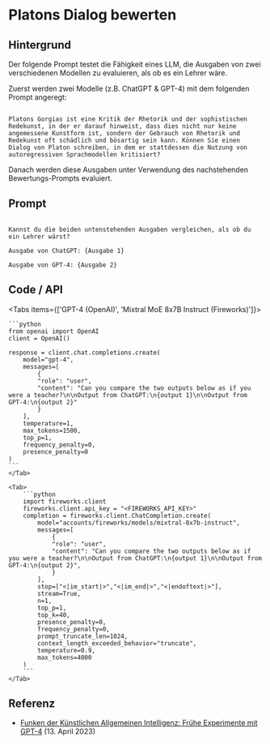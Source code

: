 # Platons Dialog bewerten


## Hintergrund

Der folgende Prompt testet die Fähigkeit eines LLM, die Ausgaben von zwei verschiedenen Modellen zu evaluieren, als ob es ein Lehrer wäre.

Zuerst werden zwei Modelle (z.B. ChatGPT & GPT-4) mit dem folgenden Prompt angeregt:

```

Platons Gorgias ist eine Kritik der Rhetorik und der sophistischen Redekunst, in der er darauf hinweist, dass dies nicht nur keine angemessene Kunstform ist, sondern der Gebrauch von Rhetorik und Redekunst oft schädlich und bösartig sein kann. Können Sie einen Dialog von Platon schreiben, in dem er stattdessen die Nutzung von autoregressiven Sprachmodellen kritisiert?

```

Danach werden diese Ausgaben unter Verwendung des nachstehenden Bewertungs-Prompts evaluiert.

## Prompt

```

Kannst du die beiden untenstehenden Ausgaben vergleichen, als ob du ein Lehrer wärst?

Ausgabe von ChatGPT: {Ausgabe 1}

Ausgabe von GPT-4: {Ausgabe 2}

```

## Code / API

<Tabs items={['GPT-4 (OpenAI)', 'Mixtral MoE 8x7B Instruct (Fireworks)']}>
    <Tab>

    ```python
    from openai import OpenAI
    client = OpenAI()

    response = client.chat.completions.create(
        model="gpt-4",
        messages=[
            {
            "role": "user",
            "content": "Can you compare the two outputs below as if you were a teacher?\n\nOutput from ChatGPT:\n{output 1}\n\nOutput from GPT-4:\n{output 2}"
            }
        ],
        temperature=1,
        max_tokens=1500,
        top_p=1,
        frequency_penalty=0,
        presence_penalty=0
    )
    ```
    </Tab>

    <Tab>
        ```python
        import fireworks.client
        fireworks.client.api_key = "<FIREWORKS_API_KEY>"
        completion = fireworks.client.ChatCompletion.create(
            model="accounts/fireworks/models/mixtral-8x7b-instruct",
            messages=[
                {
                "role": "user",
                "content": "Can you compare the two outputs below as if you were a teacher?\n\nOutput from ChatGPT:\n{output 1}\n\nOutput from GPT-4:\n{output 2}",
                }
            ],
            stop=["<|im_start|>","<|im_end|>","<|endoftext|>"],
            stream=True,
            n=1,
            top_p=1,
            top_k=40,
            presence_penalty=0,
            frequency_penalty=0,
            prompt_truncate_len=1024,
            context_length_exceeded_behavior="truncate",
            temperature=0.9,
            max_tokens=4000
        )
        ```
    </Tab>

</Tabs>

## Referenz

- [Funken der Künstlichen Allgemeinen Intelligenz: Frühe Experimente mit GPT-4](https://arxiv.org/abs/2303.12712) (13. April 2023)
